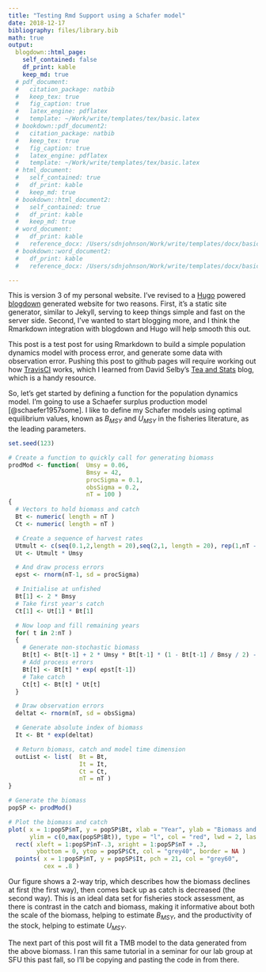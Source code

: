 ```yaml
---
title: "Testing Rmd Support using a Schafer model"
date: 2018-12-17
bibliography: files/library.bib
math: true
output: 
  blogdown::html_page:
    self_contained: false
    df_print: kable
    keep_md: true
  # pdf_document:
  #   citation_package: natbib
  #   keep_tex: true
  #   fig_caption: true
  #   latex_engine: pdflatex
  #   template: ~/Work/write/templates/tex/basic.latex
  # bookdown::pdf_document2:
  #   citation_package: natbib
  #   keep_tex: true
  #   fig_caption: true
  #   latex_engine: pdflatex
  #   template: ~/Work/write/templates/tex/basic.latex
  # html_document:
  #   self_contained: true
  #   df_print: kable
  #   keep_md: true
  # bookdown::html_document2:
  #   self_contained: true
  #   df_print: kable
  #   keep_md: true
  # word_document:
  #   df_print: kable
  #   reference_docx: /Users/sdnjohnson/Work/write/templates/docx/basic.docx
  # bookdown::word_document2:
  #   df_print: kable
  #   reference_docx: /Users/sdnjohnson/Work/write/templates/docx/basic.docx

---
```


This is version 3 of my personal website. I've revised to a [Hugo]() powered [blogdown](https://bookdown.org/yihui/blogdown/) generated website for two reasons. First, it's a static site generator, similar to Jekyll, serving to keep things simple and fast on the server side. Second, I've wanted to start blogging more, and I think the Rmarkdown integration with blogdown and Hugo will help smooth this out.

This post is a test post for using Rmarkdown to build a simple population dynamics model with process error, and generate some data with observation error. Pushing this post to github pages will require working out how <a href = http://www.travis-ci.com>TravisCI</a> works, which I learned from David Selby's [Tea and Stats](https://selbydavid.com/2017/06/22/blogdown-travis/) blog, which is a handy resource.

So, let's get started by defining a function for the population dynamics model. I'm going to use a Schaefer surplus production model [@schaefer1957some]. I like to define my Schafer models using optimal equilibrium values, known as $B_{MSY}$ and $U_{MSY}$ in the fisheries literature, as the leading parameters.

```r
set.seed(123)

# Create a function to quickly call for generating biomass
prodMod <- function(  Umsy = 0.06, 
                      Bmsy = 42, 
                      procSigma = 0.1, 
                      obsSigma = 0.2,
                      nT = 100 )
{
  # Vectors to hold biomass and catch
  Bt <- numeric( length = nT )
  Ct <- numeric( length = nT )

  # Create a sequence of harvest rates
  Utmult <- c(seq(0.1,2,length = 20),seq(2,1, length = 20), rep(1,nT - 40) )
  Ut <- Utmult * Umsy

  # And draw process errors
  epst <- rnorm(nT-1, sd = procSigma)

  # Initialise at unfished
  Bt[1] <- 2 * Bmsy
  # Take first year's catch
  Ct[1] <- Ut[1] * Bt[1]

  # Now loop and fill remaining years
  for( t in 2:nT )
  {
    # Generate non-stochastic biomass
    Bt[t] <- Bt[t-1] + 2 * Umsy * Bt[t-1] * (1 - Bt[t-1] / Bmsy / 2) - Ct[t-1]
    # Add process errors
    Bt[t] <- Bt[t] * exp( epst[t-1])
    # Take catch
    Ct[t] <- Bt[t] * Ut[t]
  }

  # Draw observation errors
  deltat <- rnorm(nT, sd = obsSigma)

  # Generate absolute index of biomass
  It <- Bt * exp(deltat)

  # Return biomass, catch and model time dimension
  outList <- list(  Bt = Bt,
                    It = It,
                    Ct = Ct,
                    nT = nT )
}

# Generate the biomass
popSP <- prodMod()

# Plot the biomass and catch
plot( x = 1:popSP$nT, y = popSP$Bt, xlab = "Year", ylab = "Biomass and Catch",
      ylim = c(0,max(popSP$Bt)), type = "l", col = "red", lwd = 2, las = 1  )
  rect( xleft = 1:popSP$nT-.3, xright = 1:popSP$nT + .3,
        ybottom = 0, ytop = popSP$Ct, col = "grey40", border = NA )
  points( x = 1:popSP$nT, y = popSP$It, pch = 21, col = "grey60",
          cex = .8 )

```

Our figure shows a 2-way trip, which describes how the biomass declines at first (the first way), then comes back up as catch is decreased (the second way). This is an ideal data set for fisheries stock assessment, as there is contrast in the catch and biomass, making it informative about both the scale of the biomass, helping to estimate $B_{MSY}$, and the productivity of the stock, helping to estimate $U_{MSY}$.

The next part of this post will fit a TMB model to the data generated from the above biomass. I ran this same tutorial in a seminar for our lab group at SFU this past fall, so I'll be copying and pasting the code in from there.

